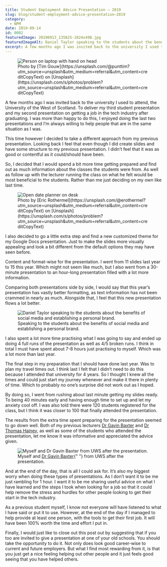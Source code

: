 ```yaml
---
title: Student Employment Advice Presentation – 2019
slug: blog/student-employment-advice-presentation–2019
category:
  - NPM
date: 2019-09-14
id: 0002
featuredImage: 20190913_135825-1024x498.jpg
featuredImageAlt: Daniel Taylor speaking to the students about the benefits of social media and establishing a personal brand.
excerpt: A few months ago I was invited back to the university I used to attend, the University of the West of...
---
```


<figure>
  <img
    src="person-on-laptop-with-hand-on-head.jpg"
    alt="Person on laptop with hand on head"
  />
  <figcaption>
    Photo by [Tim
    Gouw](https://unsplash.com/@punttim?utm_source=unsplash&utm_medium=referral&utm_content=creditCopyText)
    on
    [Unsplash](https://unsplash.com/s/photos/problem?utm_source=unsplash&utm_medium=referral&utm_content=creditCopyText)
  </figcaption>
</figure>

A few months ago I was invited back to the university I used to attend, the University of the West of Scotland. To deliver my third student presentation and my second presentation on getting a job in the tech industry after graduating. I was more than happy to do this, I enjoyed doing the last two presentations and I’m always willing to help people that are in the same situation as I was.

This time however I decided to take a different approach from my previous presentation. Looking back I feel that even though I did create slides and have some structure to my previous presentation. I didn’t feel that it was as good or contentful as it could/should have been.

So, I decided that I would spend a bit more time getting prepared and find out as much information about the classes the students were from. As well as follow up with the lecturer running the class on what he felt would be most beneficial to the students. Rather than me just deciding on my own like last time.

<figure>
  <img
    src="eric-rothermel-FoKO4DpXamQ-unsplash-1024x685.jpg"
    alt="Open date planner on desk"
  />
  <figcaption>
    Photo by [Eric
    Rothermel](https://unsplash.com/@erothermel?utm_source=unsplash&utm_medium=referral&utm_content=creditCopyText)
    on
    [Unsplash](https://unsplash.com/s/photos/problem?utm_source=unsplash&utm_medium=referral&utm_content=creditCopyText)
  </figcaption>
</figure>

I also decided to go a little extra step and find a new customized theme for my Google Docs presentation. Just to make the slides more visually appealing and look a bit different from the default options they may have seen before.

Content and format-wise for the presentation. I went from 11 slides last year to 15 this year. Which might not seem like much, but I also went from a 30-minute presentation to an hour-long presentation filled with a lot more information.

Comparing both presentations side by side, I would say that this year’s presentation has vastly better formatting, as text information has not been crammed in nearly as much. Alongside that, I feel that this new presentation flows a lot better.

<figure>
  <img
    src="20190913_135825-1024x498.jpg"
    alt="Daniel Taylor speaking to the students about the benefits of social media and establishing a personal brand."
  />
  <figcaption>
    Speaking to the students about the benefits of social media and establishing
    a personal brand.
  </figcaption>
</figure>

I also spent a lot more time practising what I was going to say and ended up doing 4 full runs of the presentation as well as 4/5 broken runs. I think in total I must have spent about 7-8 hours just practising to myself. Which was a lot more than last year.

The final step in my preparation that I should have done last year. Was to plan my travel times out. I think last I felt that I didn’t need to do this because I attended that university for 4 years. So I thought I knew all the times and could just start my journey whenever and make it there in plenty of time. Which to probably no one’s surprise did not work out as I hoped.

By doing so, I went from rushing about last minute getting my slides ready. To being 40 minutes early and having enough time to set up and let my anxiety cool off. I was also told there were 120 students registered for the class, but I think it was closer to 100 that finally attended the presentation.

The results from the extra time spent preparing for the presentation seemed to go down well. Both of my previous lecturers <a href="https://twitter.com/GamesDevUWS">Dr Gavin Baxter</a> and <a href="https://twitter.com/DrTomHainey">Dr Thomas Hainey</a>, as well as some of the students who attended the presentation, let me know it was informative and appreciated the advice given.

<figure>
  <img
    src="20190913_141806-1536x747.jpg"
    alt="Myself and Dr Gavin Baxter from UWS after the presentation."
  />
  <figcaption>
    Myself and <a href="https://twitter.com/GamesDevUWS">Dr Gavin Baxter</a>{" "}
    from UWS after the presentation.
  </figcaption>
</figure>

And at the end of the day, that is all I could ask for. It’s also my biggest worry when doing these types of presentations. As I don’t want it to be me just rambling for 1 hour. I want it to be me sharing useful advice on what I have learned and the steps I took when looking for a job so that it could help remove the stress and hurdles for other people looking to get their start in the tech industry.

As a previous student myself, I know not everyone will have listened to what I have said or put it to use. However, at the end of the day if I managed to help provide at least one person, with the tools to get their first job. It will have been 100% worth the time and effort I put in.

Finally, I would just like to close out this post out by suggesting that if you too are invited to give a presentation at one of your old schools. You should take the opportunity to do it. Not only does look good career-wise to current and future employers. But what I find most rewarding from it, is that you just get a nice feeling helping out other people and it just feels good seeing that you have helped others.
